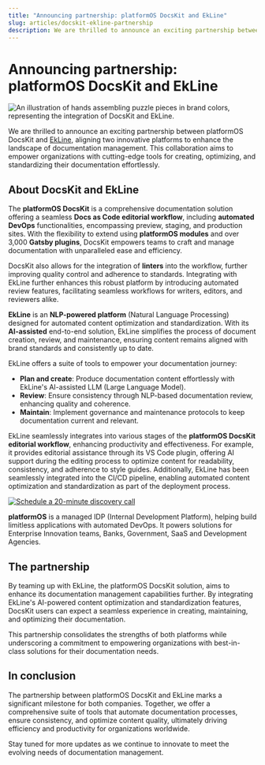 ```yaml
---
title: "Announcing partnership: platformOS DocsKit and EkLine"
slug: articles/docskit-ekline-partnership
description: We are thrilled to announce an exciting partnership between platformOS DocsKit and EkLine, aligning two innovative platforms to enhance the landscape of documentation management.
---
```


# Announcing partnership: platformOS DocsKit and EkLine

![An illustration of hands assembling puzzle pieces in brand colors, representing the integration of DocsKit and EkLine.](./assets/DocsKit_EkLine.png)

We are thrilled to announce an exciting partnership between platformOS DocsKit and [EkLine](https://ekline.io/), aligning two innovative platforms to enhance the landscape of documentation management. This collaboration aims to empower organizations with cutting-edge tools for creating, optimizing, and standardizing their documentation effortlessly.

## About DocsKit and EkLine

The **platformOS DocsKit** is a comprehensive documentation solution offering a seamless **Docs as Code editorial workflow**, including **automated DevOps** functionalities, encompassing preview, staging, and production sites. With the flexibility to extend using **platformOS modules** and over 3,000 **Gatsby plugins**, DocsKit empowers teams to craft and manage documentation with unparalleled ease and efficiency. 

DocsKit also allows for the integration of **linters** into the workflow, further improving quality control and adherence to standards. Integrating with EkLine further enhances this robust platform by introducing automated review features, facilitating seamless workflows for writers, editors, and reviewers alike. 

**EkLine** is an **NLP-powered platform** (Natural Language Processing) designed for automated content optimization and standardization. With its **AI-assisted** end-to-end solution, EkLine simplifies the process of document creation, review, and maintenance, ensuring content remains aligned with brand standards and consistently up to date.

EkLine offers a suite of tools to empower your documentation journey:

* **Plan and create**: Produce documentation content effortlessly with EkLine's AI-assisted LLM (Large Language Model).
* **Review**: Ensure consistency through NLP-based documentation review, enhancing quality and coherence.
* **Maintain**: Implement governance and maintenance protocols to keep documentation current and relevant. 

EkLine seamlessly integrates into various stages of the **platformOS DocsKit editorial workflow**, enhancing productivity and effectiveness. For example, it provides editorial assistance through its VS Code plugin, offering AI support during the editing process to optimize content for readability, consistency, and adherence to style guides. Additionally, EkLine has been seamlessly integrated into the CI/CD pipeline, enabling automated content optimization and standardization as part of the deployment process.


<a href="/contact">
  <img src={discoveryCallBanner} alt="Schedule a 20-minute discovery call" />
</a>

**platformOS** is a managed IDP (Internal Development Platform), helping build limitless applications with automated DevOps.  It powers solutions for Enterprise Innovation teams, Banks, Government, SaaS and Development Agencies.

## The partnership 

By teaming up with EkLine, the platformOS DocsKit solution, aims to enhance its documentation management capabilities further. By integrating EkLine's AI-powered content optimization and standardization features, DocsKit users can expect a seamless experience in creating, maintaining, and optimizing their documentation. 

This partnership consolidates the strengths of both platforms while underscoring a commitment to empowering organizations with best-in-class solutions for their documentation needs.

## In conclusion

The partnership between platformOS DocsKit and EkLine marks a significant milestone for both companies. Together, we offer a comprehensive suite of tools that automate documentation processes, ensure consistency, and optimize content quality, ultimately driving efficiency and productivity for organizations worldwide.

Stay tuned for more updates as we continue to innovate to meet the evolving needs of documentation management. 
